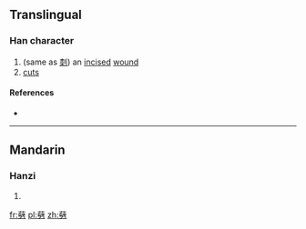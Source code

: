 ==Translingual==

===Han character===
{{Han char|rn=18|rad=刀|as=17|sn=19|four=|canj=廿十尸竹 (TJSH)|ids=⿱[[薛]][[刀]]}}

# (same as [[㓼]]) an [[incise]]d [[wound]]
# [[cuts]]

====References====
* {{Han ref|kx=0145.350|hdz=10362.150|uh=3511|ud=13585}}

----

==Mandarin==

===Hanzi===
{{cmn-hanzi|pin=[[chì]] ([[chi4]]), [[dào]] ([[dao4]]), [[qì]] ([[qi4]]), [[shuì]] ([[shui4]])|wg=ch'ih<sup>4</sup>, tao<sup>4</sup>, ch'i<sup>4</sup>, shui<sup>4</sup>}}

# {{defn|lang=cmn|sort=刀17}}

[[fr:㔑]]
[[pl:㔑]]
[[zh:㔑]]